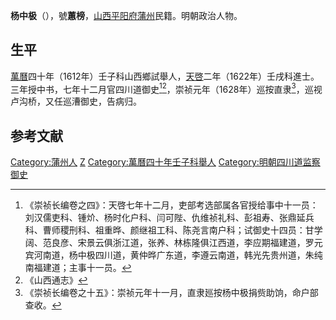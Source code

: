 '''杨中极'''（{{bd|？||？||}}），號'''蕙榜'''，[[山西|山西]][[平阳府|平阳府]][[蒲州|蒲州]]民籍。明朝政治人物。

==生平==
[[萬曆|萬曆]]四十年（1612年）壬子科山西鄉試舉人，[[天啓|天啓]]二年（1622年）壬戌科進士。三年授中书，七年十二月官四川道御史<ref>《崇祯长编卷之四》：天啓七年十二月，吏部考选部属各官授给事中十一员：刘汉儒吏科、锺炌、杨时化户科、闫可陛、仇维祯礼科、彭祖寿、张鼎延兵科、曹师稷刑科、祖重晔、颜继祖工科、陈尧言南户科；试御史十四员：甘学阔、范良彦、宋景云俱浙江道，张养、林栋隆俱江西道，李应期福建道，罗元宾河南道，杨中极四川道，黄仲晔广东道，李遵云南道，韩光先贵州道，朱纯南福建道；主事十一员。</ref><ref>《山西通志》</ref>，崇祯元年（1628年）巡按直隶<ref>《崇祯长编卷之十五》：崇祯元年十一月，直隶廵按杨中极捐赀助饷，命户部查收。</ref>，巡视卢沟桥，又任巡漕御史，告病归。

==参考文献==
{{reflist}}

{{天啓二年壬戌科殿試金榜}}

{{Authority control}}

{{DEFAULTSORT:}}
[[Category:蒲州人|Category:蒲州人]]
[[Category:杨姓|Z]]
[[Category:萬曆四十年壬子科舉人|Category:萬曆四十年壬子科舉人]]
[[Category:明朝四川道监察御史|Category:明朝四川道监察御史]]


{{明朝官员小作品}}